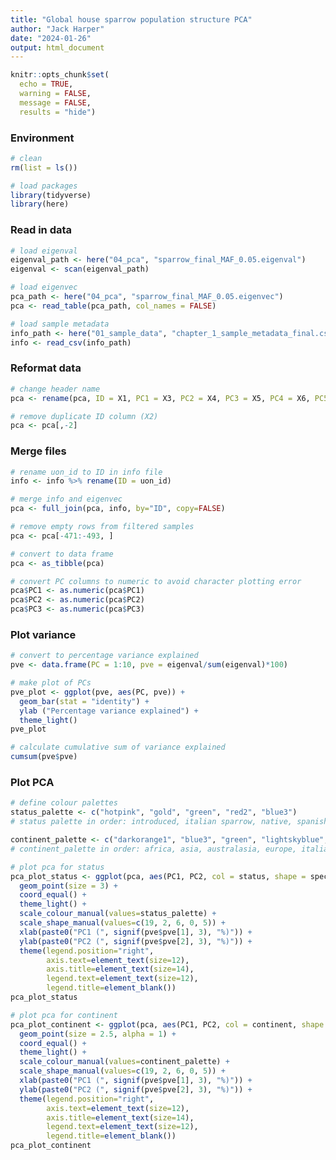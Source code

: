 ```yaml
---
title: "Global house sparrow population structure PCA"
author: "Jack Harper"
date: "2024-01-26"
output: html_document
---
```


```r
knitr::opts_chunk$set(
  echo = TRUE,
  warning = FALSE,
  message = FALSE,
  results = "hide")
```

### Environment
```r
# clean
rm(list = ls())

# load packages
library(tidyverse)
library(here)
```

### Read in data
```r
# load eigenval
eigenval_path <- here("04_pca", "sparrow_final_MAF_0.05.eigenval")
eigenval <- scan(eigenval_path)

# load eigenvec 
pca_path <- here("04_pca", "sparrow_final_MAF_0.05.eigenvec")
pca <- read_table(pca_path, col_names = FALSE)

# load sample metadata
info_path <- here("01_sample_data", "chapter_1_sample_metadata_final.csv")
info <- read_csv(info_path)
```

### Reformat data
```r
# change header name 
pca <- rename(pca, ID = X1, PC1 = X3, PC2 = X4, PC3 = X5, PC4 = X6, PC5 = X7, PC6 = X8, PC7 = X9, PC8 = X10, PC9 = X11, PC10 = X12)

# remove duplicate ID column (X2)
pca <- pca[,-2]
```

### Merge files
```r
# rename uon_id to ID in info file
info <- info %>% rename(ID = uon_id)

# merge info and eigenvec
pca <- full_join(pca, info, by="ID", copy=FALSE)

# remove empty rows from filtered samples
pca <- pca[-471:-493, ]

# convert to data frame
pca <- as_tibble(pca)

# convert PC columns to numeric to avoid character plotting error
pca$PC1 <- as.numeric(pca$PC1)
pca$PC2 <- as.numeric(pca$PC2)
pca$PC3 <- as.numeric(pca$PC3)
```

### Plot variance
```r
# convert to percentage variance explained
pve <- data.frame(PC = 1:10, pve = eigenval/sum(eigenval)*100)

# make plot of PCs
pve_plot <- ggplot(pve, aes(PC, pve)) + 
  geom_bar(stat = "identity") + 
  ylab ("Percentage variance explained") + 
  theme_light()
pve_plot
```

```r
# calculate cumulative sum of variance explained
cumsum(pve$pve)
```

### Plot PCA
```r
# define colour palettes
status_palette <- c("hotpink", "gold", "green", "red2", "blue3")
# status palette in order: introduced, italian sparrow, native, spanish sparrow, subspecies

continent_palette <- c("darkorange1", "blue3", "green", "lightskyblue", "gold", "purple", "hotpink", "red2")
# continent_palette in order: africa, asia, australasia, europe, italian sparrow, north america, south america, spanish sparrow
```

```r
# plot pca for status
pca_plot_status <- ggplot(pca, aes(PC1, PC2, col = status, shape = species_group)) + 
  geom_point(size = 3) +
  coord_equal() +
  theme_light() +
  scale_colour_manual(values=status_palette) +
  scale_shape_manual(values=c(19, 2, 6, 0, 5)) +
  xlab(paste0("PC1 (", signif(pve$pve[1], 3), "%)")) + 
  ylab(paste0("PC2 (", signif(pve$pve[2], 3), "%)")) +
  theme(legend.position="right", 
        axis.text=element_text(size=12), 
        axis.title=element_text(size=14), 
        legend.text=element_text(size=12), 
        legend.title=element_blank())
pca_plot_status
```

```r
# plot pca for continent
pca_plot_continent <- ggplot(pca, aes(PC1, PC2, col = continent, shape = species_group)) + 
  geom_point(size = 2.5, alpha = 1) +
  coord_equal() +
  theme_light() +
  scale_colour_manual(values=continent_palette) +
  scale_shape_manual(values=c(19, 2, 6, 0, 5)) +
  xlab(paste0("PC1 (", signif(pve$pve[1], 3), "%)")) + 
  ylab(paste0("PC2 (", signif(pve$pve[2], 3), "%)")) +
  theme(legend.position="right", 
        axis.text=element_text(size=12), 
        axis.title=element_text(size=14), 
        legend.text=element_text(size=12), 
        legend.title=element_blank())
pca_plot_continent
```